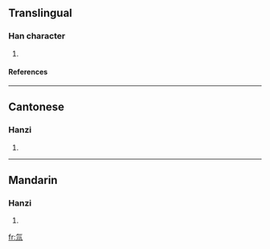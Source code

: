 ==Translingual==
===Han character===
{{Han char|rn=84|rad=气|as=03|sn=7|four=8021<sub>7</sub>|canj=人弓中中中 (ONLLL)}}
# {{defn|Han|sort=气03}}
====References====
{{Han ref|kx=0599.041|hdz=32010.080|uh=6C1A|ud=27674|bh=CB4A|bd=52042}}

----
==Cantonese==
===Hanzi===
{{yue-hanzi|jyut=|y=chyun1}}
# {{defn|Cantonese}}

----
==Mandarin==
===Hanzi===
{{cmn-hanzi|pin=[[chuān]] (chuan1)|wg=ch'uan<sup>1</sup>}}
# {{defn|Mandarin}}

[[fr:氚]]
